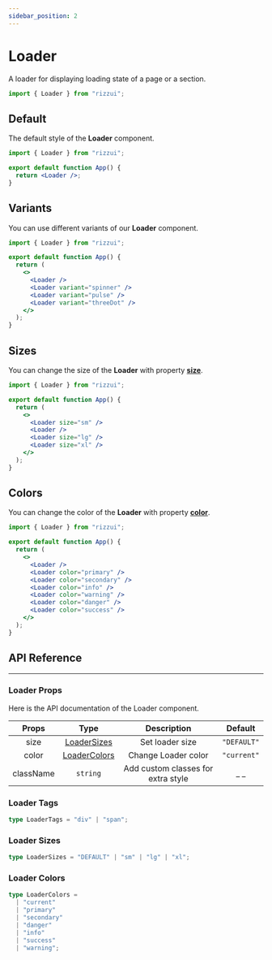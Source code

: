```yaml
---
sidebar_position: 2
---
```



# Loader

A loader for displaying loading state of a page or a section.

```jsx
import { Loader } from "rizzui";
```

<div className="mb-20 md:mb-28" />

## Default

The default style of the **Loader** component.

<Paper>
  <Loader />
</Paper>

```jsx
import { Loader } from "rizzui";

export default function App() {
  return <Loader />;
}
```

<div className="mb-16" />

## Variants

You can use different variants of our **Loader** component.

<Paper>
  <div className="flex items-center justify-around gap-3 w-full">
    <Loader className="w-7 h-auto" />
    <Loader variant="spinner" className="w-7 h-auto" />
    <Loader variant="pulse" className="w-7 h-auto" />
    <Loader variant="threeDot" className="w-7 h-auto" />
  </div>
</Paper>

```jsx
import { Loader } from "rizzui";

export default function App() {
  return (
    <>
      <Loader />
      <Loader variant="spinner" />
      <Loader variant="pulse" />
      <Loader variant="threeDot" />
    </>
  );
}
```

<div className="mb-16" />

## Sizes

You can change the size of the **Loader** with property [**size**](#loader-sizes).

<Paper>
  <div className="flex items-center justify-around gap-3 w-full">
    <Loader size="sm" />
    <Loader />
    <Loader size="lg" />
    <Loader size="xl" />
  </div>
</Paper>

```jsx
import { Loader } from "rizzui";

export default function App() {
  return (
    <>
      <Loader size="sm" />
      <Loader />
      <Loader size="lg" />
      <Loader size="xl" />
    </>
  );
}
```

<div className="mb-16" />

## Colors

You can change the color of the **Loader** with property [**color**](#loader-colors).

<Paper>
  <div className="flex items-center justify-around gap-3 w-full">
    <Loader />
    <Loader color="primary" />
    <Loader color="secondary" />
    <Loader color="info" />
    <Loader color="warning" />
    <Loader color="danger" />
    <Loader color="success" />
  </div>
</Paper>

```jsx
import { Loader } from "rizzui";

export default function App() {
  return (
    <>
      <Loader />
      <Loader color="primary" />
      <Loader color="secondary" />
      <Loader color="info" />
      <Loader color="warning" />
      <Loader color="danger" />
      <Loader color="success" />
    </>
  );
}
```

<div className="mb-20" />

## API Reference

<hr />

<div className="mb-10" />

### Loader Props

Here is the API documentation of the Loader component.

<div className="overflow-x-auto">

|   Props   |              Type              |            Description             |   Default   |
| :-------: | :----------------------------: | :--------------------------------: | :---------: |
|   size    |  [LoaderSizes](#loader-sizes)  |          Set loader size           | `"DEFAULT"` |
|   color   | [LoaderColors](#loader-colors) |        Change Loader color         | `"current"` |
| className |            `string`            | Add custom classes for extra style |    \_ \_    |

</div>

<div className="mb-10" />

### Loader Tags

```ts
type LoaderTags = "div" | "span";
```

<div className="mb-10" />

### Loader Sizes

```ts
type LoaderSizes = "DEFAULT" | "sm" | "lg" | "xl";
```

<div className="mb-10" />

### Loader Colors

```ts
type LoaderColors =
  | "current"
  | "primary"
  | "secondary"
  | "danger"
  | "info"
  | "success"
  | "warning";
```
